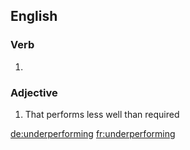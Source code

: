 ==English==

===Verb===
{{head|en|present participle}}

# {{present participle of|underperform|lang=en|nocat=1}}

===Adjective===
{{en-adj}}

# That performs less well than required

[[de:underperforming]]
[[fr:underperforming]]